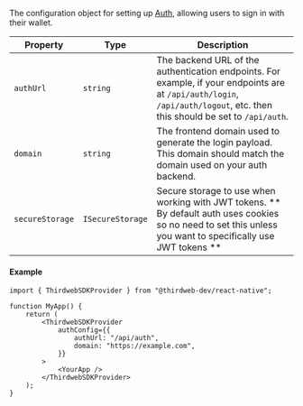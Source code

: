 The configuration object for setting up [Auth](/connect/auth), allowing users to sign in with their wallet.

| Property        | Type             | Description                                                                                                                                                                |
| --------------- | ---------------- | -------------------------------------------------------------------------------------------------------------------------------------------------------------------------- |
| `authUrl`       | `string`         | The backend URL of the authentication endpoints. For example, if your endpoints are at `/api/auth/login`, `/api/auth/logout`, etc. then this should be set to `/api/auth`. |
| `domain`        | `string`         | The frontend domain used to generate the login payload. This domain should match the domain used on your auth backend.                                                     |
| `secureStorage` | `ISecureStorage` | Secure storage to use when working with JWT tokens. ** By default auth uses cookies so no need to set this unless you want to specifically use JWT tokens **               |

#### Example

```tsx
import { ThirdwebSDKProvider } from "@thirdweb-dev/react-native";

function MyApp() {
	return (
		<ThirdwebSDKProvider
			authConfig={{
				authUrl: "/api/auth",
				domain: "https://example.com",
			}}
		>
			<YourApp />
		</ThirdwebSDKProvider>
	);
}
```
